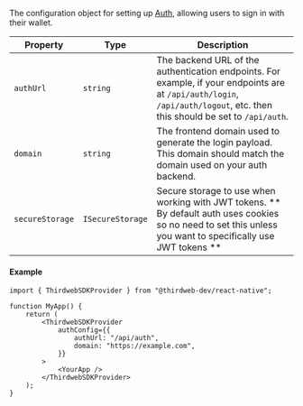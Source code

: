 The configuration object for setting up [Auth](/connect/auth), allowing users to sign in with their wallet.

| Property        | Type             | Description                                                                                                                                                                |
| --------------- | ---------------- | -------------------------------------------------------------------------------------------------------------------------------------------------------------------------- |
| `authUrl`       | `string`         | The backend URL of the authentication endpoints. For example, if your endpoints are at `/api/auth/login`, `/api/auth/logout`, etc. then this should be set to `/api/auth`. |
| `domain`        | `string`         | The frontend domain used to generate the login payload. This domain should match the domain used on your auth backend.                                                     |
| `secureStorage` | `ISecureStorage` | Secure storage to use when working with JWT tokens. ** By default auth uses cookies so no need to set this unless you want to specifically use JWT tokens **               |

#### Example

```tsx
import { ThirdwebSDKProvider } from "@thirdweb-dev/react-native";

function MyApp() {
	return (
		<ThirdwebSDKProvider
			authConfig={{
				authUrl: "/api/auth",
				domain: "https://example.com",
			}}
		>
			<YourApp />
		</ThirdwebSDKProvider>
	);
}
```
